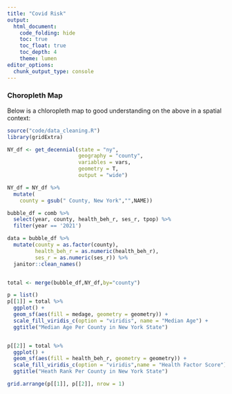 ```yaml
---
title: "Covid Risk"
output: 
  html_document:
    code_folding: hide
    toc: true
    toc_float: true
    toc_depth: 4
    theme: lumen
editor_options: 
  chunk_output_type: console
---
```


### Choropleth Map

Below is a chloropleth map to good understanding on the above in a spatial context: 

```r
source("code/data_cleaning.R")
library(gridExtra)

NY_df <- get_decennial(state = "ny", 
                       geography = "county",
                       variables = vars,
                       geometry = T,
                       output = "wide")

NY_df = NY_df %>%
  mutate(
    county = gsub(" County, New York","",NAME))

bubble_df = comb %>% 
  select(year, county, health_beh_r, ses_r, tpop) %>% 
  filter(year == '2021')

data = bubble_df %>%
  mutate(county = as.factor(county),
         health_beh_r = as.numeric(health_beh_r),
         ses_r = as.numeric(ses_r)) %>%
  janitor::clean_names()


total <- merge(bubble_df,NY_df,by="county")

```

```r
p = list()
p[[1]] = total %>%
  ggplot() +
  geom_sf(aes(fill = medage, geometry = geometry)) + 
  scale_fill_viridis_c(option = "viridis", name = "Median Age") +
  ggtitle("Median Age Per County in New York State")


p[[2]] = total %>%
  ggplot() +
  geom_sf(aes(fill = health_beh_r, geometry = geometry)) + 
  scale_fill_viridis_c(option = "viridis",name = "Health Factor Score") +
  ggtitle("Heath Rank Per County in New York State")

grid.arrange(p[[1]], p[[2]], nrow = 1)

```
